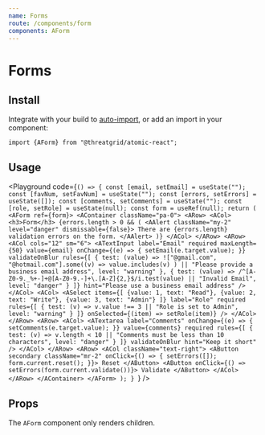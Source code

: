 ```yaml
---
name: Forms
route: /components/form
components: AForm
---
```



# Forms

## Install

Integrate with your build to [auto-import](/#integrating), or add an import in your component:

```
import {AForm} from "@threatgrid/atomic-react";
```

## Usage

<Playground
  code={`() => {
  const [email, setEmail] = useState("");
  const [favNum, setFavNum] = useState("");
  const [errors, setErrors] = useState([]);
  const [comments, setComments] = useState("");
  const [role, setRole] = useState(null);
  const form = useRef(null);
  return (
    <AForm ref={form}>
      <AContainer className="pa-0">
        <ARow>
          <ACol>
            <h3>Form</h3>
            {errors.length > 0 && (
              <AAlert className="my-2" level="danger" dismissable={false}>
                There are {errors.length} validation errors on the form.
              </AAlert>
            )}
          </ACol>
        </ARow>
        <ARow>
          <ACol cols="12" sm="6">
            <ATextInput
              label="Email"
              required
              maxLength={50}
              value={email}
              onChange={(e) => {
                setEmail(e.target.value);
              }}
              validateOnBlur
              rules={[
                {
                  test: (value) =>
                    !["@gmail.com", "@hotmail.com"].some((v) =>
                      value.includes(v)
                    ) || "Please provide a business email address",
                  level: "warning"
                },
                {
                  test: (value) =>
                    /^[A-Z0-9._%+-]+@[A-Z0-9.-]+\.[A-Z]{2,}$/i.test(value) ||
                    "Invalid Email",
                  level: "danger"
                }
              ]}
              hint="Please use a business email address"
            />
          </ACol>
          <ACol>
            <ASelect
              items={[
                {value: 1, text: "Read"},
                {value: 2, text: "Write"},
                {value: 3, text: "Admin"}
              ]}
              label="Role"
              required
              rules={[
                {
                  test: (v) => v.value !== 3 || "Role is set to Admin",
                  level: "warning"
                }
              ]}
              onSelected={(item) => setRole(item)}
            />
          </ACol>
        </ARow>
        <ARow>
          <ACol>
            <ATextarea
              label="Comments"
              onChange={(e) => {
                setComments(e.target.value);
              }}
              value={comments}
              required
              rules={[
                {
                  test: (v) =>
                    v.length < 10 ||
                    "Comments must be less than 10 characters",
                  level: "danger"
                }
              ]}
              validateOnBlur
              hint="Keep it short"
            />
          </ACol>
        </ARow>
        <ARow>
          <ACol className="text-right">
            <AButton
              secondary
              className="mr-2"
              onClick={() => {
                setErrors([]);
                form.current.reset();
              }}>
              Reset
            </AButton>
            <AButton onClick={() => setErrors(form.current.validate())}>
              Validate
            </AButton>
          </ACol>
        </ARow>
      </AContainer>
    </AForm>
  );
}
`}
/>

## Props

The `AForm` component only renders children.

<Props of="AForm" />
